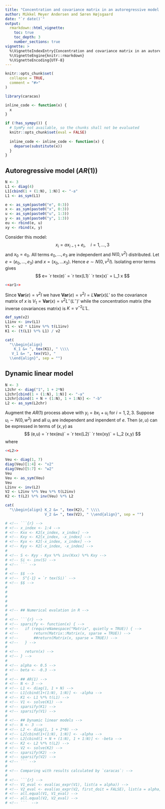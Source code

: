 ```yaml
---
title: "Concentration and covariance matrix in an autoregressive model and in a dynamic linear model"
author: Mikkel Meyer Andersen and Søren Højsgaard
date: "`r date()`"
output: 
  rmarkdown::html_vignette:
    toc: true
    toc_depth: 3
    number_sections: true
vignette: >
  %\VignetteIndexEntry{Concentration and covariance matrix in an autoregressive model and in a dynamic linear model}
  %\VignetteEngine{knitr::rmarkdown}
  %\VignetteEncoding{UTF-8}
---
```



```r
knitr::opts_chunk$set(
  collapse = TRUE,
  comment = "#>"
)
```

```r
library(caracas)
```

```r
inline_code <- function(x) {
  x
}

if (!has_sympy()) {
  # SymPy not available, so the chunks shall not be evaluated
  knitr::opts_chunk$set(eval = FALSE)
  
  inline_code <- inline_code <- function(x) {
    deparse(substitute(x))
  }
}
```

## Autoregressive model ($AR(1)$)

```r
N <- 3
L1 <- diag(4)
L1[cbind(1 + (1:N), 1:N)] <- "-a"
L1 <- as_sym(L1)
```

```r
e <- as_sym(paste0("e", 0:3))
x <- as_sym(paste0("x", 0:3))
u <- as_sym(paste0("u", 1:3))
y <- as_sym(paste0("y", 1:3))
eu <- rbind(e, u)
xy <- rbind(x, y)
```


Consider this model: 
$$
x_i = a x_{i-1} + e_i, \quad i=1, \dots, 3
$$ 
and $x_0=e_0$. All terms $e_0, \dots, e_3$ are independent and $N(0,v^2)$ distributed. 
Let $e=(e_0, \dots, e_3)$ and $x=(x_0, \dots x_3)$. Hence $e \sim N(0, v^2 I)$.
Isolating error terms gives
$$
e= `r tex(e)` = `r tex(L1)` `r tex(x)` = L_1 x
$$

```r
<<ar1>>
```

Since $\mathbf{Var}(e)=v^2 I$ we have 
$\mathbf{Var}(e)=v^2 I=L \mathbf{Var}(x) L'$ so the covariance matrix of $x$ is $V_1=\mathbf{Var}(x) = v^2 L^- (L^-)'$ 
 while the concentration matrix (the inverse covariances matrix) is $K=v^{-2}L' L$.

```r
def_sym(v2)
L1inv <- inv(L1)
V1 <- v2 * L1inv %*% t(L1inv)
K1 <- (t(L1) %*% L1) / v2
```

```r
cat(
  "\\begin{align} 
    K_1 &= ", tex(K1), " \\\\ 
   V_1 &= ", tex(V1), " 
  \\end{align}", sep = "")
```


## Dynamic linear model

```r
N <- 3
L2chr <- diag("1", 1 + 2*N)
L2chr[cbind(1 + (1:N), 1:N)] <- "-a"
L2chr[cbind(1 + N + (1:N), 1 + 1:N)] <- "-b"
L2 <- as_sym(L2chr)
```

Augment the $AR(1)$ process above with $y_i=b x_i + u_i$ for
$i=1,2,3$.  Suppose $u_i\sim N(0, w^2)$ and all $u_i$ are independent
and inpendent of $e$.
Then
$(e,u)$ can be expressed in terms of $(x,y)$ as
$$
(e,u) = `r tex(eu)` = `r tex(L2)` `r tex(xy)` = L_2 (x,y)
$$
where
```r
<<L2>>
```


```r
Veu <- diag(1, 7)
diag(Veu)[1:4] <- "v2"
diag(Veu)[5:7] <- "w2"
Veu
Veu <- as_sym(Veu)
Veu
L2inv <- inv(L2) 
V2 <- L2inv %*% Veu %*% t(L2inv) 
K2 <- t(L2) %*% inv(Veu) %*% L2
```

```r
cat(
  "\\begin{align} K_2 &= ", tex(K2), " \\\\ 
                  V_2 &= ", tex(V2), " \\end{align}", sep = "")
```


```r
# <!-- ```{r} -->
# <!-- x_index <- 1:4 -->
# <!-- Kxx <- K2[x_index, x_index] -->
# <!-- Kxy <- K2[x_index, -x_index] -->
# <!-- Kyx <- K2[-x_index, x_index] -->
# <!-- Kyy <- K2[-x_index, -x_index] -->
# 
# <!-- S <- Kyy - Kyx %*% inv(Kxx) %*% Kxy -->
# <!-- Si <- inv(S) -->
# <!-- ``` -->
# 
# <!-- $$ -->
# <!--  S^{-1} = `r tex(Si)` -->
# <!-- $$ -->
#    
#    
#    
#    
# 
# <!-- ## Numerical evalation in R -->
# 
# <!-- ```{r} -->
# <!-- sparsify <- function(x) { -->
# <!--   if (requireNamespace("Matrix", quietly = TRUE)) { -->
# <!--       return(Matrix::Matrix(x, sparse = TRUE)) -->
# <!--       ##return(Matrix(x, sparse = TRUE)) -->
# <!--   } -->
#   
# <!--   return(x) -->
# <!-- } -->
# 
# <!-- alpha <- 0.5 -->
# <!-- beta <- -0.3 -->
# 
# <!-- ## AR(1) -->
# <!-- N <- 3 -->
# <!-- L1 <- diag(1, 1 + N) -->
# <!-- L1[cbind(1+(1:N), 1:N)] <- -alpha -->
# <!-- K1 <- L1 %*% t(L1) -->
# <!-- V1 <- solve(K1) -->
# <!-- sparsify(K1) -->
# <!-- sparsify(V1) -->
# 
# <!-- ## Dynamic linear models -->
# <!-- N <- 3 -->
# <!-- L2 <- diag(1, 1 + 2*N) -->
# <!-- L2[cbind(1+(1:N), 1:N)] <- -alpha -->
# <!-- L2[cbind(1 + N + (1:N), 1 + 1:N)] <- -beta -->
# <!-- K2 <- L2 %*% t(L2) -->
# <!-- V2 <- solve(K2) -->
# <!-- sparsify(K2) -->
# <!-- sparsify(V2) -->
# <!-- ``` -->
# 
# <!-- Comparing with results calculated by `caracas`: -->
# 
# <!-- ```{r} -->
# <!-- V1_eval <- eval(as_expr(V1), list(a = alpha)) -->
# <!-- V2_eval <- eval(as_expr(V2, first_doit = FALSE), list(a = alpha, b = beta)) -->
# <!-- all.equal(V1, V1_eval) -->
# <!-- all.equal(V2, V2_eval) -->
# <!-- ```  -->
```




